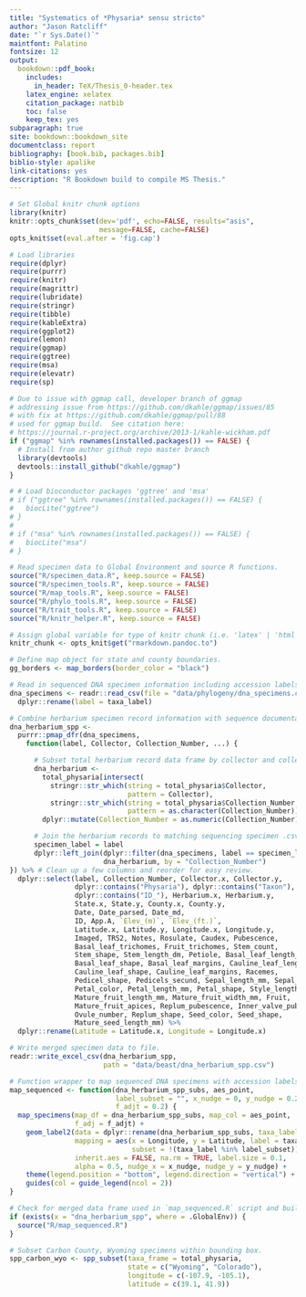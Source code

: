 ```yaml
---
title: "Systematics of *Physaria* sensu stricto"
author: "Jason Ratcliff"
date: "`r Sys.Date()`"
maintfont: Palatino
fontsize: 12
output:
  bookdown::pdf_book:
    includes:
      in_header: TeX/Thesis_0-header.tex
    latex_engine: xelatex
    citation_package: natbib
    toc: false
    keep_tex: yes
subparagraph: true
site: bookdown::bookdown_site
documentclass: report
bibliography: [book.bib, packages.bib]
biblio-style: apalike
link-citations: yes
description: "R Bookdown build to compile MS Thesis."
---
```


```r
# Set Global knitr chunk options
library(knitr)
knitr::opts_chunk$set(dev='pdf', echo=FALSE, results="asis",
                      message=FALSE, cache=FALSE)
opts_knit$set(eval.after = 'fig.cap')
```

\include{TeX/Thesis_1-copyright}

\include{TeX/Thesis_2-abstract-title}

\include{TeX/Thesis_3-abstract}

\include{TeX/Thesis_4-thesis-title}

\include{TeX/Thesis_5-approval}

\include{TeX/Thesis_6-tables}

```r
# Load libraries
require(dplyr)
require(purrr)
require(knitr)
require(magrittr)
require(lubridate)
require(stringr)
require(tibble)
require(kableExtra)
require(ggplot2)
require(lemon)
require(ggmap)
require(ggtree)
require(msa)
require(elevatr)
require(sp)

# Due to issue with ggmap call, developer branch of ggmap
# addressing issue from https://github.com/dkahle/ggmap/issues/85
# with fix at https://github.com/dkahle/ggmap/pull/88
# used for ggmap build.  See citation here:
# https://journal.r-project.org/archive/2013-1/kahle-wickham.pdf
if ("ggmap" %in% rownames(installed.packages()) == FALSE) {
  # Install from author github repo master branch
  library(devtools)
  devtools::install_github("dkahle/ggmap")
}

# # Load bioconductor packages 'ggtree' and 'msa'
# if ("ggtree" %in% rownames(installed.packages()) == FALSE) {
#   biocLite("ggtree")
# }
#
# if ("msa" %in% rownames(installed.packages()) == FALSE) {
#   biocLite("msa")
# }

# Read specimen data to Global Environment and source R functions.
source("R/specimen_data.R", keep.source = FALSE)
source("R/specimen_tools.R", keep.source = FALSE)
source("R/map_tools.R", keep.source = FALSE)
source("R/phylo_tools.R", keep.source = FALSE)
source("R/trait_tools.R", keep.source = FALSE)
source("R/knitr_helper.R", keep.source = FALSE)

# Assign global variable for type of knitr chunk (i.e. 'latex' | 'html').
knitr_chunk <- opts_knit$get("rmarkdown.pandoc.to")

# Define map object for state and county boundaries.
gg_borders <- map_borders(border_color = "black")

```

```r

# Read in sequenced DNA specimen information including accession labels.
dna_specimens <- readr::read_csv(file = "data/phylogeny/dna_specimens.csv") %>%
  dplyr::rename(label = taxa_label)

# Combine herbarium specimen record information with sequence documentation.
dna_herbarium_spp <-
  purrr::pmap_dfr(dna_specimens,
    function(label, Collector, Collection_Number, ...) {

      # Subset total herbarium record data frame by collector and collection.
      dna_herbarium <-
        total_physaria[intersect(
          stringr::str_which(string = total_physaria$Collector,
                             pattern = Collector),
          stringr::str_which(string = total_physaria$Collection_Number,
                             pattern = as.character(Collection_Number))), ] %>%
        dplyr::mutate(Collection_Number = as.numeric(Collection_Number))

      # Join the herbarium records to matching sequencing specimen .csv rows.
      specimen_label = label
      dplyr::left_join(dplyr::filter(dna_specimens, label == specimen_label),
                       dna_herbarium, by = "Collection_Number")
}) %>% # Clean up a few columns and reorder for easy review.
  dplyr::select(label, Collection_Number, Collector.x, Collector.y,
                dplyr::contains("Physaria"), dplyr::contains("Taxon"),
                dplyr::contains("ID_"), Herbarium.x, Herbarium.y,
                State.x, State.y, County.x, County.y,
                Date, Date_parsed, Date_md,
                ID, App.A, `Elev_(m)`, `Elev_(ft.)`,
                Latitude.x, Latitude.y, Longitude.x, Longitude.y,
                Imaged, TRS2, Notes, Rosulate, Caudex, Pubescence,
                Basal_leaf_trichomes, Fruit_trichomes, Stem_count,
                Stem_shape, Stem_length_dm, Petiole, Basal_leaf_length_cm,
                Basal_leaf_shape, Basal_leaf_margins, Cauline_leaf_length_mm,
                Cauline_leaf_shape, Cauline_leaf_margins, Racemes,
                Pedicel_shape, Pedicels_secund, Sepal_length_mm, Sepal_shape,
                Petal_color, Petal_length_mm, Petal_shape, Style_length_mm,
                Mature_fruit_length_mm, Mature_fruit_width_mm, Fruit,
                Mature_fruit_apices, Replum_pubescence, Inner_valve_pubescence,
                Ovule_number, Replum_shape, Seed_color, Seed_shape,
                Mature_seed_length_mm) %>%
  dplyr::rename(Latitude = Latitude.x, Longitude = Longitude.x)

# Write merged specimen data to file.
readr::write_excel_csv(dna_herbarium_spp,
                       path = "data/beast/dna_herbarium_spp.csv")

```

```r

# Function wrapper to map sequenced DNA specimens with accession labels.
map_sequenced <- function(dna_herbarium_spp_subs, aes_point,
                          label_subset = "", x_nudge = 0, y_nudge = 0.275,
                          f_adjt = 0.2) {
  map_specimens(map_df = dna_herbarium_spp_subs, map_col = aes_point,
                f_adj = f_adjt) +
    geom_label2(data = dplyr::rename(dna_herbarium_spp_subs, taxa_label = label),
                mapping = aes(x = Longitude, y = Latitude, label = taxa_label,
                              subset = !(taxa_label %in% label_subset)),
                inherit.aes = FALSE, na.rm = TRUE, label.size = 0.1,
                alpha = 0.5, nudge_x = x_nudge, nudge_y = y_nudge) +
    theme(legend.position = "bottom", legend.direction = "vertical") +
    guides(col = guide_legend(ncol = 2))
}

# Check for merged data frame used in `map_sequenced.R` script and build maps.
if (exists(x = "dna_herbarium_spp", where = .GlobalEnv)) {
  source("R/map_sequenced.R")
}

```

```r

# Subset Carbon County, Wyoming specimens within bounding box.
spp_carbon_wyo <- spp_subset(taxa_frame = total_physaria,
                             state = c("Wyoming", "Colorado"),
                             longitude = c(-107.9, -105.1),
                             latitude = c(39.1, 41.9))

```
